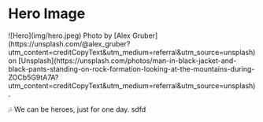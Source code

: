 
# Hero Image
<HeroContainer>
  ![Hero](img/hero.jpeg)
</HeroContainer>
<Caption>
  Photo by [Alex Gruber](https://unsplash.com/@alex_gruber?utm_content=creditCopyText&utm_medium=referral&utm_source=unsplash)
  on [Unsplash](https://unsplash.com/photos/man-in-black-jacket-and-black-pants-standing-on-rock-formation-looking-at-the-mountains-during-ZOCb5G9tA7A?utm_content=creditCopyText&utm_medium=referral&utm_source=unsplash).
</Caption>

🎶 We can be heroes, just for one day.
sdfd
